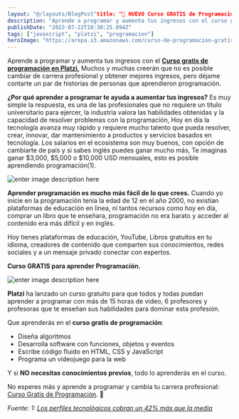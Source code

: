 ```yaml
---
layout: "@/layouts/BlogPost"title: "🚀 NUEVO Curso GRATIS de Programación"
description: "Aprende a programar y aumenta tus ingresos con el curso gratis de programción en Platzi"
publishDate: "2022-07-22T18:30:25.894Z"
tags: ["javascript", "platzi", "programacion"]
heroImage: "https://arepa.s3.amazonaws.com/curso-de-programacion-gratis-platzi.png"
---
```


Aprende a programar y aumenta tus ingresos con el **[Curso gratis de programación en Platzi,](https://gndx.dev/programacion/)** Muchos y muchas creerán que no es posible cambiar de carrera profesional y obtener mejores ingresos, pero déjame contarte un par de historias de personas que aprendieron programación.

**¿Por qué aprender a programar te ayuda a aumentar tus ingresos?**
Es muy simple la respuesta, es una de las profesionales que no requiere un título universitario para ejercer, la industria valora las habilidades obtenidas y la capacidad de resolver problemas con la programación, Hoy en día la tecnología avanza muy rápido y requiere mucho talento que pueda resolver, crear, innovar, dar mantenimiento a productos y servicios basados en tecnología. Los salarios en el ecosistema son muy buenos, con opción de cambiarte de país y si sabes inglés puedes ganar mucho más, Te imaginas ganar $3,000, $5,000 o $10,000 USD mensuales, esto es posible aprendiendo programación(1).

![enter image description here](https://arepa.s3.amazonaws.com/salarios-programacion-basica.jpg)

**Aprender programación es mucho más fácil de lo que crees.**
Cuando yo inicie en la programación tenía la edad de 12 en el año 2000, no existían plataformas de educación en línea, ni tantos recursos como hoy en día, comprar un libro que te enseñara, programación no era barato y acceder al contenido era más difícil y en inglés.

Hoy tienes plataformas de educación, YouTube, Libros gratuitos en tu idioma, creadores de contenido que comparten sus conocimientos, redes sociales y a un mensaje privado conectar con expertos.

**Curso GRATIS para aprender Programación.**

![enter image description here](https://arepa.s3.amazonaws.com/platzi-curso-gratis-programcion-gndx.png)

**Platzi** ha lanzado un curso gratuito para que todos y todas puedan aprender a programar con más de 15 horas de video, 6 profesores y profesoras que te enseñan sus habilidades para dominar esta profesión.

Que aprenderás en el **curso gratis de programación**:

- Diseña algoritmos
- Desarrolla software con funciones, objetos y eventos
- Escribe código fluido en HTML, CSS y JavaScript
- Programa un videojuego para la web

Y si **NO necesitas conocimientos previos**, todo lo aprenderás en el curso.

No esperes más y aprende a programar y cambia tu carrera profesional:
[Curso Gratis de Programación](https://gndx.dev/programacion). 🚀

_Fuente: 1: [Los perfiles tecnológicos cobran un 42% más que la media](https://cincodias.elpais.com/cincodias/2021/06/08/fortunas/1623164867_871113.html)_
